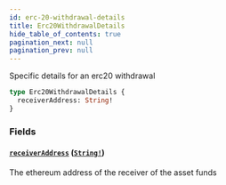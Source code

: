 ```yaml
---
id: erc-20-withdrawal-details
title: Erc20WithdrawalDetails
hide_table_of_contents: true
pagination_next: null
pagination_prev: null
---
```



Specific details for an erc20 withdrawal

```graphql
type Erc20WithdrawalDetails {
  receiverAddress: String!
}
```


### Fields

#### [`receiverAddress`](#) ([`String!`](/docs/testnet/graphql/scalars/string))

The ethereum address of the receiver of the asset funds




